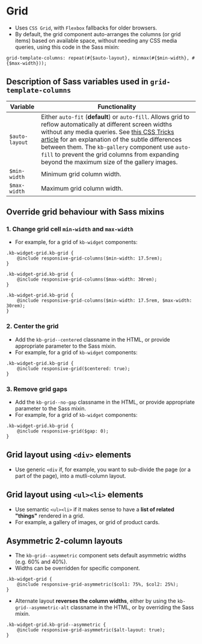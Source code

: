 
# Grid
- Uses `CSS Grid`, with `Flexbox` fallbacks for older browsers.
- By default, the grid component auto-arranges the columns (or grid items) based on available space, without needing any CSS media queries, using this code in the Sass mixin:
```
grid-template-columns: repeat(#{$auto-layout}, minmax(#{$min-width}, #{$max-width}));
```

## Description of Sass variables used in `grid-template-columns`

Variable | Functionality
--- | ---
`$auto-layout` | Either `auto-fit` (**default**) or `auto-fill`. Allows grid to reflow automatically at different screen widths without any media queries. See [this CSS Tricks article](https://css-tricks.com/auto-sizing-columns-css-grid-auto-fill-vs-auto-fit/) for an explanation of the subtle differences between them. The `kb-gallery` component use `auto-fill` to prevent the grid columns from expanding beyond the maximum size of the gallery images.
`$min-width` | Minimum grid column width.
`$max-width` | Maximum grid column width.


## Override grid behaviour with Sass mixins

### 1. Change grid cell `min-width` and `max-width`
- For example, for a grid of `kb-widget` components:
```
.kb-widget-grid.kb-grid {
    @include responsive-grid-columns($min-width: 17.5rem);
}
```
```
.kb-widget-grid.kb-grid {
    @include responsive-grid-columns($max-width: 30rem);
}
```
```
.kb-widget-grid.kb-grid {
    @include responsive-grid-columns($min-width: 17.5rem, $max-width: 30rem);
}
```

### 2. Center the grid
- Add the `kb-grid--centered` classname in the HTML, or provide appropriate parameter to the Sass mixin.
- For example, for a grid of `kb-widget` components:
```
.kb-widget-grid.kb-grid {
    @include responsive-grid($centered: true);
}
```

### 3. Remove grid gaps
- Add the `kb-grid--no-gap` classname in the HTML, or provide appropriate parameter to the Sass mixin.
- For example, for a grid of `kb-widget` components:
```
.kb-widget-grid.kb-grid {
    @include responsive-grid($gap: 0);
}
```

## Grid layout using `<div>` elements
- Use generic `<div` if, for example, you want to sub-divide the page (or a part of the page), into a mutli-column layout.

<Preview>
    <Story id="ui-components-layouts-grid--grid" />
</Preview>

## Grid layout using `<ul><li>` elements
- Use semantic `<ul><li>` if it makes sense to have a **list of related "things"** rendered in a grid.
- For example, a gallery of images, or grid of product cards.

<Preview>
    <Story id="ui-components-layouts-grid--grid-list" />
</Preview>

## Asymmetric 2-column layouts
- The `kb-grid--asymmetric` component sets default asymmetric widths (e.g. 60% and 40%).
- Widths can be overridden for specific component.
```
.kb-widget-grid {
    @include responsive-grid-asymmetric($col1: 75%, $col2: 25%);
}
```

<Preview>
    <Story id="ui-components-layouts-grid--grid-asymmetric" />
</Preview>

- Alternate layout **reverses the column widths**, either by using the `kb-grid--asymmetric-alt` classname in the HTML, or by overriding the Sass mixin.
```
.kb-widget-grid.kb-grid--asymmetric {
    @include responsive-grid-asymmetric($alt-layout: true);
}
```
<Preview>
    <Story id="ui-components-layouts-grid--grid-asymmetric-alt" />
</Preview>
